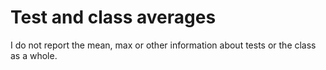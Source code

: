 # Test and class averages

I do not report the mean, max or other information about tests  or the class as a whole.